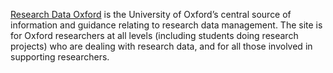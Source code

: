 <!-- Include information about your organisational data repository here. 

It will appear on "Where to deposit?" on https://[YourRepo].github.io/ReproducibleResearch/instructor/step7PublishPIDReuse.html
-->

[Research Data Oxford](https://researchdata.ox.ac.uk/welcome) is the University of Oxford's central source of information and guidance relating to research data management. The site is for Oxford researchers at all levels (including students doing research projects) who are dealing with research data, and for all those involved in supporting researchers.

